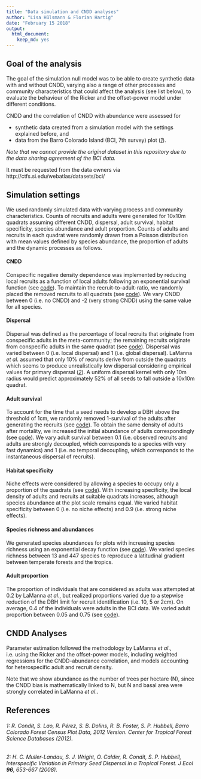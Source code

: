 ```yaml
---
title: "Data simulation and CNDD analyses"
author: "Lisa Hülsmann & Florian Hartig"
date: "February 15 2018"
output: 
  html_document: 
    keep_md: yes
---
```




## Goal of the analysis

The goal of the simulation null model was to be able to create synthetic data with and without CNDD, varying also a range of other processes and community characteristics that could affect the analysis (see list below), to evaluate the behaviour of the Ricker and the offset-power model under different conditions. 

CNDD and the correlation of CNDD with abundance were assessed for

*  synthetic data created from a simulation model with the settings explained before, and
*  data from the Barro Colorado Island (BCI, 7th survey) plot ([*1*](https://github.com/LisaHuelsmann/CommentTo-LaMannaEtAl-Science/tree/master/code#1-r-condit-s-lao-r-p%C3%A9rez-s-b-dolins-r-b-foster-s-p-hubbell-barro-colorado-forest-census-plot-data-2012-version-center-for-tropical-forest-science-databases-2012)).

*Note that we cannot provide the original dataset in this repository due to the data sharing agreement of the BCI data.* 

It must be requested from the data owners via http://ctfs.si.edu/webatlas/datasets/bci/


## Simulation settings
We used randomly simulated data with varying process and community characteristics. Counts of recruits and adults were generated for 10x10m quadrats assuming different CNDD, dispersal, adult survival, habitat specificity, species abundance and adult proportion. Counts of adults and recruits in each quadrat were randomly drawn from a Poisson distribution with mean values defined by species abundance, the proportion of adults and the dynamic processes as follows.

#### CNDD
Conspecific negative density dependence was implemented by reducing local recruits as a function of local adults following an exponential survival function (see [code](https://github.com/LisaHuelsmann/CommentTo-LaMannaEtAl-Science/blob/81fcea17e852a8792407676473f762d679235ac5/code/functions_data_simulation.R#L65-L67)). To maintain the recruit-to-adult-ratio, we randomly placed the removed recruits to all quadrats (see [code](https://github.com/LisaHuelsmann/CommentTo-LaMannaEtAl-Science/blob/81fcea17e852a8792407676473f762d679235ac5/code/functions_data_simulation.R#L70-L71)). We vary CNDD between 0 (i.e. no CNDD) and -2 (very strong CNDD) using the same value for all species.

#### Dispersal
Dispersal was defined as the percentage of local recruits that originate from conspecific adults in the meta-community; the remaining recruits originate from conspecific adults in the same quadrat (see [code](https://github.com/LisaHuelsmann/CommentTo-LaMannaEtAl-Science/blob/1a0e902c91dd0cc21f1fcbf144f8d6b686842cc0/code/functions_data_simulation.R#L24-L47)). Dispersal was varied between 0 (i.e. local dispersal) and 1 (i.e. global dispersal). LaManna *et al*. assumed that only 10% of recruits derive from outside the quadrats which seems to produce unrealistically low dispersal considering empirical values for primary dispersal ([*2*](https://github.com/LisaHuelsmann/CommentTo-LaMannaEtAl-Science/tree/master/code#2-h-c-muller-landau-s-j-wright-o-calder-r-condit-s-p-hubbell-interspecific-variation-in-primary-seed-dispersal-in-a-tropical-forest-j-ecol-96-653-667-2008)). A uniform dispersal kernel with only 10m radius would predict approximately 52% of all seeds to fall outside a 10x10m quadrat.

#### Adult survival
To account for the time that a seed needs to develop a DBH above the threshold of 1cm, we randomly removed 1-survival of the adults after generating the recruits (see [code](https://github.com/LisaHuelsmann/CommentTo-LaMannaEtAl-Science/blob/81fcea17e852a8792407676473f762d679235ac5/code/functions_data_simulation.R#L58-L61)). To obtain the same density of adults after mortality, we increased the initial abundance of adults correspondingly (see [code](https://github.com/LisaHuelsmann/CommentTo-LaMannaEtAl-Science/blob/81fcea17e852a8792407676473f762d679235ac5/code/functions_data_simulation.R#L18)). We vary adult survival between 0.1 (i.e. observed recruits and adults are strongly decoupled, which corresponds to a species with very fast dynamics) and 1 (i.e. no temporal decoupling, which corresponds to the instantaneous dispersal of recruits).

#### Habitat specificity
Niche effects were considered by allowing a species to occupy only a proportion of the quadrats (see [code](https://github.com/LisaHuelsmann/CommentTo-LaMannaEtAl-Science/blob/81fcea17e852a8792407676473f762d679235ac5/code/functions_data_simulation.R#L10)). With increasing specificity, the local density of adults and recruits at suitable quadrats increases, although species abundance at the plot scale remains equal. We varied habitat specificity between 0 (i.e. no niche effects) and 0.9 (i.e. strong niche effects).

#### Species richness and abundances
We generated species abundances for plots with increasing species richness using an exponential decay function (see [code](https://github.com/LisaHuelsmann/CommentTo-LaMannaEtAl-Science/blob/81fcea17e852a8792407676473f762d679235ac5/code/functions_data_simulation.R#L112-L116)). We varied species richness between 13 and 447 species to reproduce a latitudinal gradient between temperate forests and the tropics.

#### Adult proportion
The proportion of individuals that are considered as adults was attempted at 0.2 by LaManna *et al*., but realized proportions varied due to a stepwise reduction of the DBH limit for recruit identification (i.e. 10, 5 or 2cm). On average, 0.4 of the individuals were adults in the BCI data. We varied adult proportion between 0.05 and 0.75 (see [code](https://github.com/LisaHuelsmann/CommentTo-LaMannaEtAl-Science/blob/81fcea17e852a8792407676473f762d679235ac5/code/functions_data_simulation.R#L20-L21)).

## CNDD Analyses
Parameter estimation followed the methodology by LaManna *et al*., i.e. using the Ricker and the offset-power models, including weighted regressions for the CNDD-abundance correlation, and models accounting for heterospecific adult and recruit density. 

Note that we show abundance as the number of trees per hectare (N), since the CNDD bias is mathematically linked to N, but N and basal area were strongly correlated in LaManna *et al*..

## References

###### 1: R. Condit, S. Lao, R. Pérez, S. B. Dolins, R. B. Foster, S. P. Hubbell, Barro Colorado Forest Census Plot Data, 2012 Version. Center for Tropical Forest Science Databases (2012).
###### 2: H. C. Muller-Landau, S. J. Wright, O. Calder, R. Condit, S. P. Hubbell, Interspecific Variation in Primary Seed Dispersal in a Tropical Forest. *J Ecol* **96**, 653-667 (2008).

